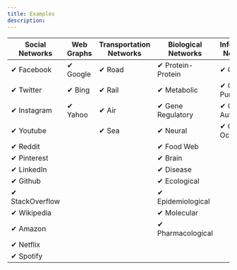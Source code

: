 ```yaml
---
title: Examples
description: 
---
```


| **Social Networks** | **Web Graphs** | **Transportation Networks** | **Biological Networks** | **Information Networks** | **Technological Networks** | **Economic Networks** | **Ecological Networks** |
|---------------------|----------------|-----------------------------|-------------------------|--------------------------|---------------------------|-----------------------|-------------------------|
| ✔ Facebook | ✔ Google | ✔ Road | ✔ Protein-Protein | ✔ Citation | ✔ Power Grid | ✔ Trade | ✔ Food Web |
| ✔ Twitter | ✔ Bing | ✔ Rail | ✔ Metabolic | ✔ Co-Purchase | ✔ Internet | ✔ Stock Market | ✔ Mutualistic |
| ✔ Instagram | ✔ Yahoo | ✔ Air | ✔ Gene Regulatory | ✔ Co-Authorship | ✔ Telephone | ✔ Input-Output | ✔ Competitive |
| ✔ Youtube | | ✔ Sea | ✔ Neural | ✔ Co-Occurrence | ✔ Mobile | | ✔ Host-Parasite |
| ✔ Reddit | | | ✔ Food Web | | ✔ Wireless | | | |
| ✔ Pinterest | | | ✔ Brain | | | | | |
| ✔ LinkedIn | | | ✔ Disease | | | | | |
| ✔ Github | | | ✔ Ecological | | | | | |
| ✔ StackOverflow | | | ✔ Epidemiological | | | | | |
| ✔ Wikipedia | | | ✔ Molecular | | | | | |
| ✔ Amazon | | | ✔ Pharmacological | | | | | |
| ✔ Netflix | | | | | | | | |
| ✔ Spotify | | | | | | | | |